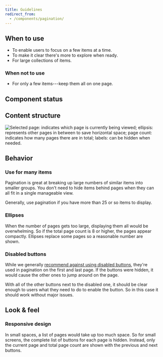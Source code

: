 ```yaml
---
title: Guidelines
redirect_from:
  - /components/pagination/
---
```


<ReactExample exampleId="Pagination-default" />

## When to use

- To enable users to focus on a few items at a time.
- To make it clear there's more to explore when ready.
- For large collections of items.

### When not to use

- For only a few items---keep them all on one page.

## Component status

<ComponentStatus component="Pagination" />

## Content structure

![Selected page: indicates which page is currently being viewed; ellipsis: represents other pages in between to save horizontal space; page count: indicates how many pages there are in total; labels: can be hidden when needed.](fileId:4QJZqvBvRrLu6t9mwObCkA;nodeId:580%3A33)

## Behavior

### Use for many items

Pagination is great at breaking up large numbers of similar items into smaller groups.
You don't need to hide items behind pages when they can all fit in a single manageable view.

Generally, use pagination if you have more than 25 or so items to display.

### Ellipses

When the number of pages gets too large,
displaying them all would be overwhelming.
So if the total page count is 8 or higher,
the pages appear compactly.
Ellipses replace some pages so a reasonable number are shown.

<ReactExample exampleId="Pagination-many_pages" />

### Disabled buttons

While we generally [recommend against using disabled buttons](/components/action/button/#avoid-disabled-buttons),
they're used in pagination on the first and last page.
If the buttons were hidden,
it would cause the other ones to jump around on the page.

With all of the other buttons next to the disabled one,
it should be clear enough to users what they need to do to enable the button.
So in this case it should work without major issues.

## Look & feel

### Responsive design

In small spaces, a list of pages would take up too much space.
So for small screens, the complete list of buttons for each page is hidden.
Instead, only the current page and total page count are shown with the previous and next buttons.

<ReactExample exampleId="Pagination-default" size="Mobile-small" />
